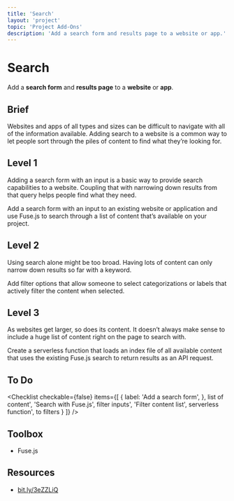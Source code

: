 ```yaml
---
title: 'Search'
layout: 'project'
topic: 'Project Add-Ons'
description: 'Add a search form and results page to a website or app.'
---
```



<ProjectHeader>

# Search

Add a <strong className="color-blue">search form</strong> and <strong className="color-blue">results page</strong> to a <strong className="color-purple">website</strong> or <strong className="color-purple">app</strong>.

</ProjectHeader>

<ProjectContent>

## Brief

Websites and apps of all types and sizes can be difficult to navigate with all of the information available. Adding search to a website is a common way to let people sort through the piles of content to find what they’re looking for.

## Level 1

Adding a search form with an input is a basic way to provide search capabilities to a website. Coupling that with narrowing down results from that query helps people find what they need.

Add a search form with an input to an existing website or application and use Fuse.js to search through a list of content that’s available on your project.

<LoginRequired>

## Level 2

Using search alone might be too broad. Having lots of content can only narrow down results so far with a keyword.

Add filter options that allow someone to select categorizations or labels that actively filter the content when selected.

## Level 3

As websites get larger, so does its content. It doesn’t always make sense to include a huge list of content right on the page to search with.

Create a serverless function that loads an index file of all available content that uses the existing Fuse.js search to return results as an API request.

</LoginRequired>

</ProjectContent>

<ProjectSidebar>

## To Do

<Checklist checkable={false} items={[
  {
 label: 'Add a search form',
 },
 list of content',
 'Search with Fuse.js',
 filter inputs',
 'Filter content list',
 serverless function',
 to filters }
]} />

## Toolbox
- Fuse.js

## Resources
- [bit.ly/3eZZLiQ](https://bit.ly/3eZZLiQ)

</ProjectSidebar>